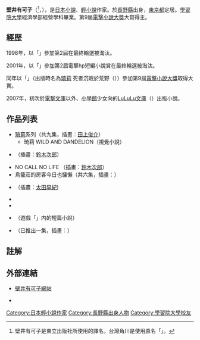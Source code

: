 {{Infobox writer
| name         = 壁井有可子
| image        = 
| imagesize    = 
| caption      = かべい ゆかこ
| birthdate    = 
| birthplace   = [[長野縣|長野縣]]
| deathdate    = 
| deathplace   = 
| occupation   = [[作家|作家]]
| nationality  = {{JPN}}
| notableworks = 琦莉
| awards       = 第9屆[[電擊小說大獎|電擊小說大獎]]大賞
| website      = [http://ykoolong.tea-nifty.com/ {{lang|ja|パルプチャンネル}}]
}}
{{Japanese|japanese= 壁井 ユカコ|kana= かべい ゆかこ|romaji= Kabei Yukako}}
{{文學}}
'''壁井有可子'''（{{lang-ja|壁井 ユカコ}}<ref>壁井有可子是東立出版社所使用的譯名，台灣角川是使用原名「{{lang|ja|壁井ユカコ}}」。</ref>，{{bd||5月18日}}），是[[日本|日本]][[小說|小說]]、[[輕小說|輕小說]]作家。於[[長野縣|長野縣]]出身，[[東京都|東京都]]定居。[[學習院大學|學習院大學]]經濟學部經營學科畢業。第9屆[[電擊小說大獎|電擊小說大獎]]大賞得主。

== 經歴 ==
1998年，以「{{lang|ja|子供たちは深淵を見た}}」參加第2屆{{lang|ja|ソノラマ文庫大賞}}在最終輪選被淘汰。

2001年，以「{{lang|ja|カスタムチャイルド}}」參加第2屆電撃hp短編小說賞在最終輪選被淘汰。

同年以「{{lang|ja|死者たちは荒野に眠る}}」（出版時名為[[琦莉|琦莉]] 死者沉眠於荒野（{{lang|ja|キーリ　死者たちは荒野に眠る}}））參加第9屆[[電擊小說大獎|電擊小說大獎]]取得大賞。

2007年，初次於[[電撃文庫|電撃文庫]]以外、[[小學館|小學館]]少女向的[[LuLuLu文庫|LuLuLu文庫]]（{{lang|ja|ルルル文庫}}）出版小說。

== 作品列表 ==
*[[琦莉|琦莉]]系列（共九集，插畫：[[田上俊介|田上俊介]]）
**琦莉 WILD AND DANDELION（視覺小說）
*{{lang|ja|カスタム・チャイルド}} （插畫：[[鈴木次郎|鈴木次郎]]）
*NO CALL NO LIFE （插畫：[[鈴木次郎|鈴木次郎]]）
*鳥籠莊的房客今日也慵懶（共六集，插畫：{{lang|ja|[[テクノサマタ|テクノサマタ]]}}）
*{{lang|ja|エンドロールまであと、}} （插畫：[[太田早紀|太田早紀]])
*{{lang|ja|イチゴミルク ビターデイズ}}
*{{lang|ja|14f症候群}}
*{{lang|ja|破かれた絵と枯れた鉢植え}}（遊戲「{{lang|ja|[[FRAGILE_〜さよなら月の廃墟〜|FRAGILE 〜さよなら月の廃墟〜]]}}」内的短篇小說）
*{{lang|ja|クロノ×セクス×コンプレックス}}（已推出一集，插畫：{{lang|ja|[[デンソー|デンソー]]}}）

== 註解 ==
<div class="references-small">
<references />
</div>

== 外部連結 ==
*{{ja}}[http://ykoolong.tea-nifty.com/ 壁井有可子網站] {{Wayback|url=http://ykoolong.tea-nifty.com/ |date=20200627022942 }}
*{{Twitter|kabe_yuka}}

{{DEFAULTSORT:Kabei Yukako}}
{{電擊小說大獎}}

[[Category:日本輕小說作家|Category:日本輕小說作家]]
[[Category:長野縣出身人物|Category:長野縣出身人物]]
[[Category:學習院大學校友|Category:學習院大學校友]]